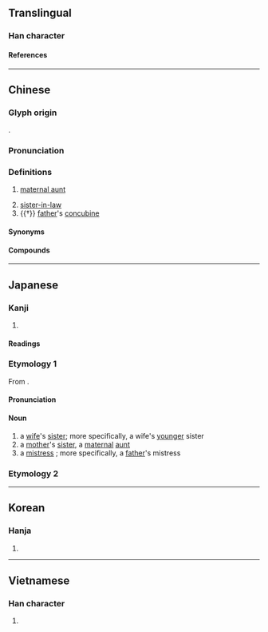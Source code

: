 {{character info}}
==Translingual==

===Han character===
{{Han char|rn=38|rad=女|as=06|sn=9|four=45432|canj=VKN|ids=⿰女夷}}

====References====
{{Han ref|kx=0260.150|dkj=06222|dj=0526.140|hdz=21043.120|uh=59E8}}

----

==Chinese==
{{zh-forms|alt=𫰆-2nd round simp.}}

===Glyph origin===
{{Han etym}}
{{Han compound|女|夷|ls=psc|c1=s|c2=p|t1=woman}}.

===Pronunciation===
{{zh-pron
|m=yí,er=y
|m_note=yír - “maternal aunt”
|m-s=yi2
|dg=йи1
|c=ji4,ji4-1
|c-t=yi3
|g=i4
|h=pfs=yì;gd=yi2
|j=i1
|md=ì
|mn=î
|mn-t=i5
|w=3hhi
|x=i2
|mc=y
|oc=y
|ma=y
|cat=n
}}

===Definitions===
{{zh-hanzi}}

# [[maternal aunt]] {{gloss|[[mother]]'s [[sister]]}}
#: {{zh-x|二 姨|mother's second eldest sister}}
# [[sister-in-law]] {{gloss|[[wife]]'s [[sister]]}}
# {{†}} [[father]]'s [[concubine]]

====Synonyms====
{{zh-dial|姨母}}

====Compounds====
{{zh-der|fold=1|娣媵|姨母|阿姨|姨媽|姨夫|姨父|姨丈|姨爹|大姨媽|大姨爹|大姨|小姨|娘姨|大姨子|姨娘|封姨|姨奶奶|婆姨|十八姨|姨兒|姨太太|姨姐|小姨子|姨婆|姨表|姨甥|姨姨|姨妹|姨奶|姨太|兩姨親|姨公|痴姨|鬍子阿姨|風姨|細姨|紅姨|兩姨|八姨|公家婆姨|堂姨|姨丈人|姨兄|姨夫錢|姨弟|姨昆弟|封十八姨|封家姨|小姨娘|師姨|杜十姨|邢姨|阿梨姨}}

{{zh-cat|Intermediate}}

----

==Japanese==

===Kanji===
{{ja-kanji|grade=|rs=女06}}

# {{rfdef|ja|sort=女06}}

====Readings====
{{ja-readings
|goon=い
|kanon=い
|kun=おば-}}

===Etymology 1===
{{ja-kanjitab|い|yomi=on}}
From {{der|ja|ltc|sort=い|-}} {{ltc-l|姨}}.

====Pronunciation====
{{ja-pron|い|y=on}}

====Noun====
{{ja-noun|い}}

# a [[wife]]'s [[sister]]; more specifically, a wife's [[younger]] sister
# a [[mother]]'s [[sister]], a [[maternal]] [[aunt]]
# a [[mistress]] {{qualifier|extramarital female lover}}; more specifically, a [[father]]'s mistress

===Etymology 2===
{{ja-kanjitab|いもしゅうとめ|yomi=k}}
{{ja-see|妹姑}}

----

==Korean==

===Hanja===
{{ko-hanja|hangeul=이|rv=i|mr=i}}

# {{rfdef|ko|sort=女06}}

----

==Vietnamese==

===Han character===
{{vi-readings|reading=di, dì|rs=女06}}

# {{rfdef|vi|sort=女06}}